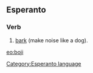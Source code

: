 ==Esperanto==
===Verb===
# [[bark]] (make noise like a dog).

[[eo:boji]]
[[Category:Esperanto language]]
{{Universala Vortaro}}